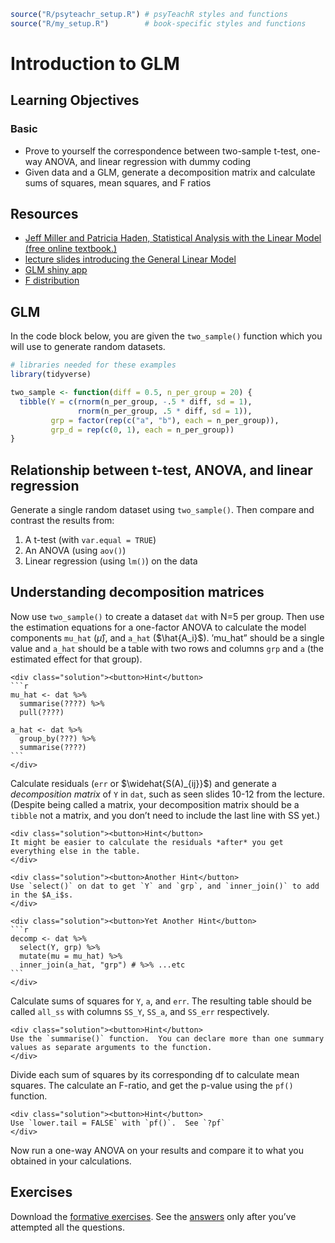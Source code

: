 ```r
source("R/psyteachr_setup.R") # psyTeachR styles and functions
source("R/my_setup.R")        # book-specific styles and functions
```

# Introduction to GLM {#glm}

## Learning Objectives

### Basic

* Prove to yourself the correspondence between two-sample t-test, one-way ANOVA, and linear regression with dummy coding
* Given data and a GLM, generate a decomposition matrix and calculate sums of squares, mean squares, and F ratios

## Resources

* [Jeff Miller and Patricia Haden, Statistical Analysis with the Linear Model (free online textbook.)](http://www.otago.ac.nz/psychology/otago039309.pdf)
* [lecture slides introducing the General Linear Model](slides/08_glm_slides.pdf)
* [GLM shiny app](http://rstudio2.psy.gla.ac.uk/Dale/GLM)
* [F distribution](http://rstudio2.psy.gla.ac.uk/Dale/fdist)


## GLM

In the code block below, you are given the `two_sample()` function which you will use to generate random datasets.

```r
# libraries needed for these examples
library(tidyverse)

two_sample <- function(diff = 0.5, n_per_group = 20) {
  tibble(Y = c(rnorm(n_per_group, -.5 * diff, sd = 1),
               rnorm(n_per_group, .5 * diff, sd = 1)),
         grp = factor(rep(c("a", "b"), each = n_per_group)),
         grp_d = rep(c(0, 1), each = n_per_group))
}
```

## Relationship between t-test, ANOVA, and linear regression

Generate a single random dataset using `two_sample()`.  Then compare and contrast the results from:

1. A t-test (with `var.equal = TRUE`)
2. An ANOVA (using `aov()`)
3. Linear regression (using `lm()`) on the data


## Understanding decomposition matrices

Now use `two_sample()` to create a dataset `dat` with N=5 per group.  Then use the estimation equations for a one-factor ANOVA to calculate the model components `mu_hat` ($\hat{\mu}$), and `a_hat` ($\hat{A_i}$).  'mu_hat" should be a single value and `a_hat` should be a table with two rows and columns `grp` and `a` (the estimated effect for that group).

    <div class="solution"><button>Hint</button>
    ```r
    mu_hat <- dat %>%
      summarise(????) %>%
      pull(????)
    
    a_hat <- dat %>%
      group_by(???) %>% 
      summarise(????)
    ```
    </div>

Calculate residuals (`err` or $\widehat{S(A)_{ij}}$) and generate a *decomposition matrix* of `Y` in `dat`, such as seen slides 10-12 from the lecture.  (Despite being called a matrix, your decomposition matrix should be a `tibble` not a matrix, and you don't need to include the last line with SS yet.) 

    <div class="solution"><button>Hint</button>
    It might be easier to calculate the residuals *after* you get everything else in the table.
    </div>

    <div class="solution"><button>Another Hint</button>
    Use `select()` on dat to get `Y` and `grp`, and `inner_join()` to add in the $A_i$s.
    </div>

    <div class="solution"><button>Yet Another Hint</button>
    ```r
    decomp <- dat %>% 
      select(Y, grp) %>%
      mutate(mu = mu_hat) %>%
      inner_join(a_hat, "grp") # %>% ...etc
    ```
    </div>

Calculate sums of squares for `Y`, `a`, and `err`.  The resulting table should be called `all_ss` with columns `SS_Y`, `SS_a`, and `SS_err` respectively.

    <div class="solution"><button>Hint</button>
    Use the `summarise()` function.  You can declare more than one summary values as separate arguments to the function.
    </div>

Divide each sum of squares by its corresponding df to calculate mean squares.  The calculate an F-ratio, and get the p-value using the `pf()` function.

    <div class="solution"><button>Hint</button>
    Use `lower.tail = FALSE` with `pf()`.  See `?pf`
    </div>

Now run a one-way ANOVA on your results and compare it to what you obtained in your calculations.


## Exercises

Download the [formative exercises](formative_exercises/09_glm_stub.Rmd). See the [answers](formative_exercises/09_glm_solution.Rmd) only after you've attempted all the questions.